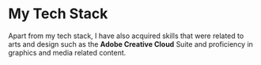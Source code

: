 # My Tech Stack

Apart from my tech stack, I have also acquired skills that were related to arts and design such as the **Adobe Creative Cloud** Suite and proficiency in graphics and media related content.

